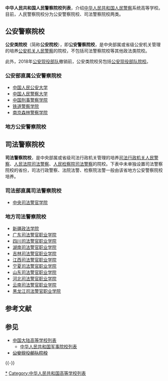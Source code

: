 '''中华人民共和国人民警察院校列表'''，介绍[[中华人民共和国人民警察|中华人民共和国人民警察]]系统高等学校。目前，人民警察院校分为公安警察院校、司法警察院校两类。

== 公安警察院校 ==
'''公安类院校'''（简称'''公安院校'''），即'''公安警察院校'''，是中央部属或省级公安机关管理的培养[[中华人民共和国人民警察|公安机关人民警察]]的院校，不包括司法警察院校等其他政法类院校。

此外，2018年[[公安现役部队|公安现役部队]]撤销前，公安类院校另包括[[公安现役部队院校|公安现役部队院校]]。

=== 公安部直属公安警察院校 ===
*[[中国人民公安大学|中国人民公安大学]]
*[[中国人民警察大学|中国人民警察大学]]
*[[中国刑事警察学院|中国刑事警察学院]]
*[[铁道警察学院|铁道警察学院]]
*[[南京森林警察学院|南京森林警察学院]]

=== 地方公安警察院校 ===
{{columns-list|2|
*[[北京警察学院|北京警察学院]]
*[[山西警察学院|山西警察学院]]
*[[辽宁警察学院|辽宁警察学院]]
*[[吉林警察学院|吉林警察学院]]
*[[上海公安学院|上海公安学院]]
*[[江苏警官学院|江苏警官学院]]
*[[浙江警察学院|浙江警察学院]]
*[[福建警察学院|福建警察学院]]
*[[江西警察学院|江西警察学院]]
*[[山东警察学院|山东警察学院]]
*[[河南警察学院|河南警察学院]]
*[[湖北警官学院|湖北警官学院]]
*[[湖南警察学院|湖南警察学院]]
*[[广东警官学院|广东警官学院]]
*[[广西警察学院|广西警察学院]]
*[[重庆警察学院|重庆警察学院]]
*[[四川警察学院|四川警察学院]]
*[[贵州警察学院|贵州警察学院]]
*[[云南警官学院|云南警官学院]]
*[[新疆警察学院|新疆警察学院]]
*[[天津公安警官职业学院|天津公安警官职业学院]]
*[[河北公安警察职业学院|河北公安警察职业学院]]
*[[内蒙古警察职业学院|内蒙古警察职业学院]]
*[[黑龙江公安警官职业学院|黑龙江公安警官职业学院]]
*[[安徽公安职业学院|安徽公安职业学院]]
*[[西藏警官高等专科学校|西藏警官高等专科学校]]
*[[陕西警官职业学院|陕西警官职业学院]]
*[[安徽警官职业学院|安徽警官职业学院]]
*[[甘肃警察职业学院|甘肃警察职业学院]]
*[[青海警官职业学院|青海警官职业学院]]
*[[宁夏警官职业学院|宁夏警官职业学院]]
}}

== 司法警察院校 ==
'''司法警察院校'''，是中央部属或省级司法行政机关管理的培养[[中华人民共和国人民警察#司法行政机关人民警察|司法行政机关人民警察]]、[[中华人民共和国人民警察#人民法院司法警察|人民法院司法警察]]、[[中华人民共和国人民警察#人民检察院司法警察|人民检察院司法警察]]的院校。下表中未单独设置司法警察院校的省份，司法行政警察、法院法警、检察院法警一般由该省地方公安警察院校培养。
=== 司法部直属司法警察院校 ===
*[[中央司法警官学院|中央司法警官学院]]

=== 地方司法警察院校 ===
*[[新疆政法学院|新疆政法学院]]
*[[广东司法警官职业学院|广东司法警官职业学院]]
*[[四川司法警官职业学院|四川司法警官职业学院]]
*[[湖南司法警官职业学院|湖南司法警官职业学院]]
*[[吉林司法警官职业学院|吉林司法警官职业学院]]
*[[江西司法警官职业学院|江西司法警官职业学院]]
*[[宁夏司法警官职业学院|宁夏司法警官职业学院]]
*[[山东司法警官职业学院|山东司法警官职业学院]]
*[[河北司法警官职业学院|河北司法警官职业学院]]
*[[云南司法警官职业学院|云南司法警官职业学院]]
*[[黑龙江司法警官职业学院|黑龙江司法警官职业学院]]

==参考文献==
{{Reflist}}

==参见==
*[[中国大陆高等学校列表|中国大陆高等学校列表]]
**[[中华人民共和国军事院校列表|中华人民共和国军事院校列表]]
*<s>[[公安现役部队院校|公安现役部队院校]]</s>
{{-}}
{{公安院校|nocat}}
{{中华人民共和国各省级行政区|高等学校列表}}

[[Category:中国公安院校|*]]
[[Category:中华人民共和国高等学校列表|Category:中华人民共和国高等学校列表]]